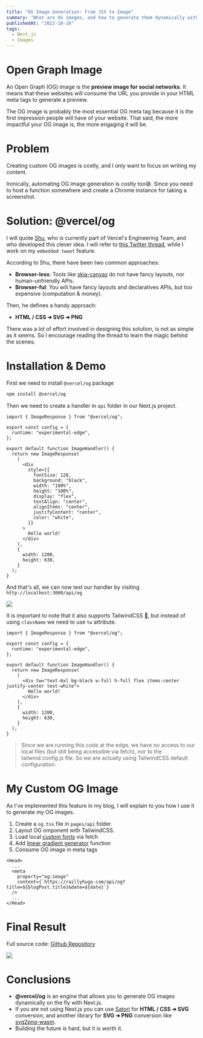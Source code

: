 ```yaml
---
title: "OG Image Generation: From JSX to Image"
summary: "What are OG images, and how to generate them dynamically with @vercel/og."
publishedAt: "2022-10-16"
tags:
  - Next.js
  - Images
---
```


# Open Graph Image

An Open Graph (OG) image is the **preview image for social networks**.
It means that these websites will consume the URL you provide in your HTML meta tags to generate a preview.

The OG image is probably the most essential OG meta tag because it is the first impression people will have of your website. That said, the more impactful your OG image is, the more engaging it will be.

# Problem

Creating custom OG images is costly, and I only want to focus on writing my content.

Ironically, automating OG image generation is costly too😅. Since you need to host a function somewhere and create a Chrome instance for taking a screenshot.

# Solution: @vercel/og

I will quote [Shu](https://twitter.com/shuding_), who is currently part of Vercel's Engineering Team, and who developed this clever idea. I will refer to [this Twitter thread](https://twitter.com/shuding_/status/1579607964549513217), while I work on my `embedded tweet` feature.

According to Shu, there have been two common approaches:

- **Browser-less**: Tools like [skia-canvas](https://github.com/samizdatco/skia-canvas) do not have fancy layouts, nor human-unfriendly APIs.
- **Browser-ful**: You will have fancy layouts and declaratives APIs, but too expensive (computation & money).

Then, he defines a handy approach:

- **HTML / CSS ➜ SVG ➜ PNG**

There was a lot of effort involved in designing this solution, is not as simple as it seems. So I encourage reading the thread to learn the magic behind the scenes.

# Installation & Demo

First we need to install `@vercel/og` package

```bash title="Terminal"
npm install @vercel/og
```

Then we need to create a handler in `api` folder in our Next.js project.

```tsx showLineNumbers title="pages/api/og.tsx"
import { ImageResponse } from "@vercel/og";

export const config = {
  runtime: "experimental-edge",
};

export default function ImageHandler() {
  return new ImageResponse(
    (
      <div
        style={{
          fontSize: 128,
          background: "black",
          width: "100%",
          height: "100%",
          display: "flex",
          textAlign: "center",
          alignItems: "center",
          justifyContent: "center",
          color: "white",
        }}
      >
        Hello world!
      </div>
    ),
    {
      width: 1200,
      height: 630,
    }
  );
}
```

And that's all, we can now test our handler by visiting `http://localhost:3000/api/og`

<Image src="/images/hello-world.png" width={2385} height={1246} />

It is important to note that it also supports TailwindCSS 🤩, but instead of using `className` we need to use `tw` attribute.

```tsx showLineNumbers {10} title="pages/api/og.tsx"
import { ImageResponse } from "@vercel/og";

export const config = {
  runtime: "experimental-edge",
};

export default function ImageHandler() {
  return new ImageResponse(
    (
      <div tw="text-6xl bg-black w-full h-full flex items-center justify-center text-white">
        Hello world!
      </div>
    ),
    {
      width: 1200,
      height: 630,
    }
  );
}
```

> Since we are running this code at the edge, we have no access to our local files (but still being accessible via fetch), nor to the tailwind.config.js file.
> So we are actually using TailwindCSS default configuration.

# My Custom OG Image

As I've implemented this feature in my blog, I will explain to you how I use it to generate my OG images.

1. Create a `og.tsx` file in `pages/api` folder.
2. Layout OG omponent with TailwindCSS.
3. Load local [custom fonts](https://vercel.com/docs/concepts/functions/edge-functions/og-image-examples#using-a-custom-font) via fetch
4. Add [linear gradient generator](https://github.com/Railly/website-2022/blob/main/pages/api/og.tsx#L29) function
5. Consume OG image in meta tags

```tsx showLineNumbers {5} title="pages/blog/[slug].tsx"
<Head>
  ...
  <meta
    property="og:image"
    content={`https://raillyhugo.com/api/og?title=${blogPost.title}&date=${date}`}
  />
  ...
</Head>
```

# Final Result

Full source code: [Github Repository](https://github.com/Railly/website-2022/blob/main/pages/api/og.tsx)

<Image src="/images/og-image-example.png" width={2233} height={1112} />

# Conclusions

- **@vercel/og** is an engine that allows you to generate OG images dynamically on the fly with Next.js.
- If you are not using Next.js you can use [Satori](https://github.com/vercel/satori) for **HTML / CSS ➜ SVG** conversion, and another library for **SVG ➜ PNG** conversion like [svg2png-wasm](https://github.com/ssssota/svg2png-wasm).
- Building the future is hard, but it is worth it.
